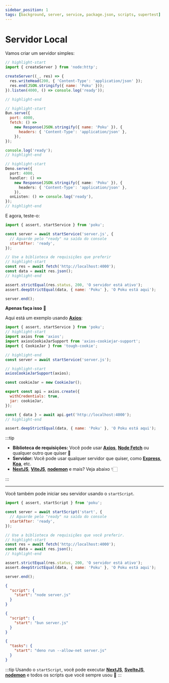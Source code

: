 ```yaml
---
sidebar_position: 1
tags: [background, server, service, package.json, scripts, supertest]
---
```



# Servidor Local

Vamos criar um servidor simples:

<Tabs>
  <TabItem default value='server.js (Node.js)'>

```js
// highlight-start
import { createServer } from 'node:http';

createServer((_, res) => {
  res.writeHead(200, { 'Content-Type': 'application/json' });
  res.end(JSON.stringify({ name: 'Poku' }));
}).listen(4000, () => console.log('ready'));

// highlight-end
```

  </TabItem>
  <TabItem default value='server.js (Bun)'>

```js
// highlight-start
Bun.serve({
  port: 4000,
  fetch: () =>
    new Response(JSON.stringify({ name: 'Poku' }), {
      headers: { 'Content-Type': 'application/json' },
    }),
});

console.log('ready');
// highlight-end
```

  </TabItem>
  <TabItem default value='server.js (Deno)'>

```ts
// highlight-start
Deno.serve({
  port: 4000,
  handler: () =>
    new Response(JSON.stringify({ name: 'Poku' }), {
      headers: { 'Content-Type': 'application/json' },
    }),
  onListen: () => console.log('ready'),
});
// highlight-end
```

  </TabItem>
</Tabs>

E agora, teste-o:

<Tabs>
  <TabItem default value='test/server.test.js'>

```js
import { assert, startService } from 'poku';

const server = await startService('server.js', {
  // Aguarde pelo "ready" na saída do console
  startAfter: 'ready',
});

// Use a biblioteca de requisições que preferir
// highlight-start
const res = await fetch('http://localhost:4000');
const data = await res.json();
// highlight-end

assert.strictEqual(res.status, 200, 'O servidor está ativo');
assert.deepStrictEqual(data, { name: 'Poku' }, 'O Poku está aqui');

server.end();
```

  </TabItem>
</Tabs>

<FAQ title='Precisa testar usando uma sessão consistente? 🍪'>

**Apenas faça isso** 🚀

Aqui está um exemplo usando [**Axios**](https://github.com/axios/axios):

```js
import { assert, startService } from 'poku';
// highlight-start
import axios from 'axios';
import axiosCookieJarSupport from 'axios-cookiejar-support';
import { CookieJar } from 'tough-cookie';

// highlight-end
const server = await startService('server.js');

// highlight-start
axiosCookieJarSupport(axios);

const cookieJar = new CookieJar();

export const api = axios.create({
  withCredentials: true,
  jar: cookieJar,
});

const { data } = await api.get('http://localhost:4000');
// highlight-end

assert.deepStrictEqual(data, { name: 'Poku' }, 'O Poku está aqui');
```

</FAQ>

:::tip

- **Biblioteca de requisições:** Você pode usar [**Axios**](https://github.com/axios/axios), [**Node Fetch**](https://github.com/node-fetch/node-fetch) ou qualquer outro que quiser 💙
- **Servidor:** Você pode usar qualquer servidor que quiser, como [**Express**](https://github.com/expressjs/express), [**Koa**](https://github.com/koajs/koa), etc.
- [**NextJS**](https://github.com/vercel/next.js), [**ViteJS**](https://github.com/vitejs/vite), [**nodemon**](https://github.com/remy/nodemon) e mais? Veja abaixo 👇🏻

:::

<hr />

Você também pode iniciar seu servidor usando o `startScript`.

<Tabs>
  <TabItem default value='test/server.test.js'>

```js
import { assert, startScript } from 'poku';

const server = await startScript('start', {
  // Aguarde pelo "ready" na saída do console
  startAfter: 'ready',
});

// Use a biblioteca de requisições que você preferir.
// highlight-start
const res = await fetch('http://localhost:4000');
const data = await res.json();
// highlight-end

assert.strictEqual(res.status, 200, 'O servidor está ativo');
assert.deepStrictEqual(data, { name: 'Poku' }, 'O Poku está aqui');

server.end();
```

  </TabItem>
  <TabItem default value='package.json (Node.js)'>

```json
{
  "script": {
    "start": "node server.js"
  }
}
```

  </TabItem>
  <TabItem value='package.json (Bun)'>

```json
{
  "script": {
    "start": "bun server.js"
  }
}
```

  </TabItem>
  <TabItem value='deno.json (Deno)'>

```json
{
  "tasks": {
    "start": "deno run --allow-net server.js"
  }
}
```

  </TabItem>
</Tabs>

:::tip
Usando o `startScript`, você pode executar [**NextJS**](https://github.com/vercel/next.js), [**SvelteJS**](https://github.com/sveltejs/svelte), [**nodemon**](https://github.com/remy/nodemon) e todos os scripts que você sempre usou 🐷
:::
